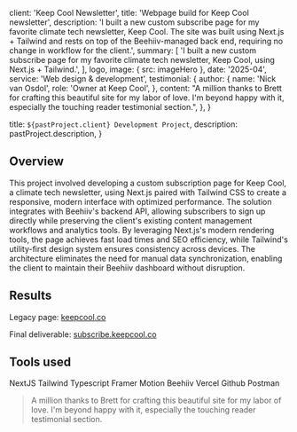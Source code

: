 
  client: 'Keep Cool Newsletter',
  title: 'Webpage build for Keep Cool newsletter',
  description:
    'I built a new custom subscribe page for my favorite climate tech newsletter, Keep Cool. The site was built using Next.js + Tailwind and rests on top of the Beehiiv-managed back end, requiring no change in workflow for the client.',
  summary: [
    'I built a new custom subscribe page for my favorite climate tech newsletter, Keep Cool, using Next.js + Tailwind.',
  ],
  logo,
  image: { src: imageHero },
  date: '2025-04',
  service: 'Web design & development',
  testimonial: {
    author: {
      name: 'Nick van Osdol',
      role: 'Owner at Keep Cool',
    },
    content:
      "A million thanks to Brett for crafting this beautiful site for my labor of love. I'm beyond happy with it, especially the touching reader testimonial section.",
  },
}

  title: `${pastProject.client} Development Project`,
  description: pastProject.description,
}

## Overview

This project involved developing a custom subscription page for Keep Cool, a climate tech newsletter, using Next.js paired with Tailwind CSS to create a responsive, modern interface with optimized performance. The solution integrates with Beehiiv's backend API, allowing subscribers to sign up directly while preserving the client's existing content management workflows and analytics tools. By leveraging Next.js's modern rendering tools, the page achieves fast load times and SEO efficiency, while Tailwind's utility-first design system ensures consistency across devices. The architecture eliminates the need for manual data synchronization, enabling the client to maintain their Beehiiv dashboard without disruption.

## Results

Legacy page: <a href='https://keepcool.co' target='_blank' rel='noreferrer'>keepcool.co</a>

Final deliverable: <a href='https://subscribe.keepcool.co' target='_blank' rel='noreferrer'>subscribe.keepcool.co</a>

## Tools used

<TagList>
  <TagListItem>NextJS</TagListItem>
  <TagListItem>Tailwind</TagListItem>
  <TagListItem>Typescript</TagListItem>
  <TagListItem>Framer Motion</TagListItem>
  <TagListItem>Beehiiv</TagListItem>
  <TagListItem>Vercel</TagListItem>
  <TagListItem>Github</TagListItem>
  <TagListItem>Postman</TagListItem>
</TagList>

<Blockquote
  author={{
    name: 'Nick van Osdol',
    role: 'Owner at Keep Cool',
  }}
  image={{ src: imageNickvanOsdol }}
>
  A million thanks to Brett for crafting this beautiful site for my labor of
  love. I'm beyond happy with it, especially the touching reader testimonial
  section.
</Blockquote>

<StatList>
  <StatListItem value="2" label="week turnaround" />
  <StatListItem value="4" label="client design sessions" />
  <StatListItem value="0" label="client workflow changes" />
</StatList>
